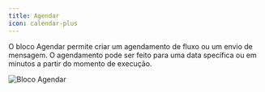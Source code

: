 ```yaml
---
title: Agendar
icon: calendar-plus
---
```


O bloco Agendar permite criar um agendamento de fluxo ou um envio de mensagem. O agendamento pode ser feito para uma data specífica ou em minutos a partir do momento de execução.


<Frame>
  <img src="/images/blocks/logic/schedule.png" alt="Bloco Agendar" />
</Frame>
